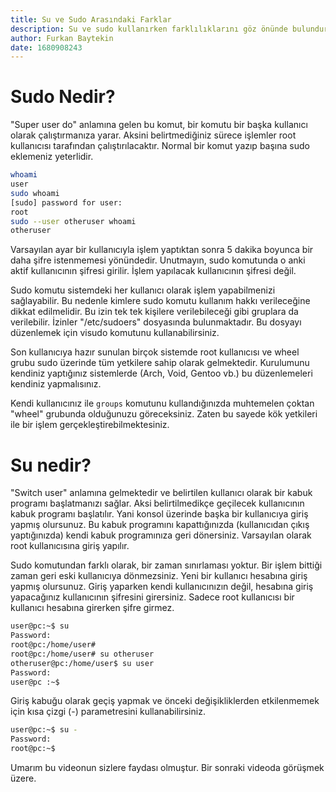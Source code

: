 ```yaml
---
title: Su ve Sudo Arasındaki Farklar
description: Su ve sudo kullanırken farklılıklarını göz önünde bulundurarak hangisini kullanacağınıza karar verin.
author: Furkan Baytekin
date: 1680908243
---
```


# Sudo Nedir?

"Super user do" anlamına gelen bu komut, bir komutu bir başka kullanıcı olarak çalıştırmanıza yarar. Aksini belirtmediğiniz sürece işlemler root kullanıcısı tarafından çalıştırılacaktır. Normal bir komut yazıp başına sudo eklemeniz yeterlidir.
```sh
whoami
user
sudo whoami
[sudo] password for user: 
root
sudo --user otheruser whoami     
otheruser
```
    
Varsayılan ayar bir kullanıcıyla işlem yaptıktan sonra 5 dakika boyunca bir daha şifre istenmemesi yönündedir. Unutmayın, sudo komutunda o anki aktif kullanıcının şifresi girilir. İşlem yapılacak kullanıcının şifresi değil.

Sudo komutu sistemdeki her kullanıcı olarak işlem yapabilmenizi sağlayabilir. Bu nedenle kimlere sudo komutu kullanım hakkı verileceğine dikkat edilmelidir. Bu izin tek tek kişilere verilebileceği gibi gruplara da verilebilir. İzinler "/etc/sudoers" dosyasında bulunmaktadır. Bu dosyayı düzenlemek için visudo komutunu kullanabilirsiniz. 

Son kullanıcıya hazır sunulan birçok sistemde root kullanıcısı ve wheel grubu sudo üzerinde tüm yetkilere sahip olarak gelmektedir. Kurulumunu kendiniz yaptığınız sistemlerde (Arch, Void, Gentoo vb.) bu düzenlemeleri kendiniz yapmalısınız.

Kendi kullanıcınız ile `groups` komutunu kullandığınızda muhtemelen çoktan "wheel" grubunda olduğunuzu göreceksiniz. Zaten bu sayede kök yetkileri ile bir işlem gerçekleştirebilmektesiniz. 

# Su nedir?

"Switch user" anlamına gelmektedir ve belirtilen kullanıcı olarak bir kabuk programı başlatmanızı sağlar. Aksi belirtilmedikçe geçilecek kullanıcının kabuk programı başlatılır. Yani konsol üzerinde başka bir kullanıcıya giriş yapmış olursunuz. Bu kabuk programını kapattığınızda (kullanıcıdan çıkış yaptığınızda) kendi kabuk programınıza geri dönersiniz. Varsayılan olarak root kullanıcısına giriş yapılır.

Sudo komutundan farklı olarak, bir zaman sınırlaması yoktur. Bir işlem bittiği zaman geri eski kullanıcıya dönmezsiniz. Yeni bir kullanıcı hesabına giriş yapmış olursunuz. Giriş yaparken kendi kullanıcınızın değil, hesabına giriş yapacağınız kullanıcının şifresini girersiniz. Sadece root kullanıcısı bir kullanıcı hesabına girerken şifre girmez.

```sh
user@pc:~$ su
Password:
root@pc:/home/user#
root@pc:/home/user# su otheruser
otheruser@pc:/home/user$ su user
Password:
user@pc :~$
```

Giriş kabuğu olarak geçiş yapmak ve önceki değişikliklerden etkilenmemek için kısa çizgi (-) parametresini kullanabilirsiniz.
```sh
user@pc:~$ su -
Password:
root@pc:~$ 
```
    
Umarım bu videonun sizlere faydası olmuştur. Bir sonraki videoda görüşmek üzere.
